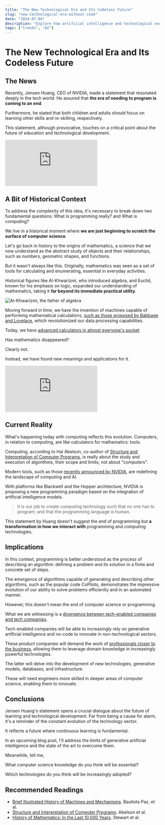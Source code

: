 ```yaml
---
title: "The New Technological Era and Its Codeless Future"
slug: "new-technological-era-without-code"
date: "2024-07-04"
description: "Explore how artificial intelligence and technological evolution are redefining programming. Discover the codeless future and its implications for education and technological development."
tags: ["trends", "AI"]
---
```


# The New Technological Era and Its Codeless Future

## The News

Recently, Jensen Huang, CEO of NVIDIA, made a statement that resonated deeply in the tech world. He assured that **the era of needing to program is coming to an end**.

Furthermore, he stated that both children and adults should focus on learning other skills and re-skilling, respectively.

This statement, although provocative, touches on a critical point about the future of education and technological development.

<div className="youtube-embed">
<iframe src="https://www.youtube.com/embed/6Lcy2N3YcIs?si=xLgR8b4-_IjE2DAY" title="YouTube video player" frameBorder="0" allow="accelerometer; autoplay; clipboard-write; encrypted-media; gyroscope; picture-in-picture; web-share" referrerPolicy="strict-origin-when-cross-origin" allowFullScreen></iframe>
</div>

## A Bit of Historical Context

To address the complexity of this idea, it's necessary to break down two fundamental questions: What is programming really? and What is computing?

We live in a historical moment where **we are just beginning to scratch the surface of computer science**.

Let's go back in history to the origins of mathematics, a science that we now understand as the abstract study of objects and their relationships, such as numbers, geometric shapes, and functions.

But it wasn't always like this. Originally, mathematics was seen as a set of tools for calculating and enumerating, essential in everyday activities.

Historical figures like Al-Khwarizmi, who introduced algebra, and Euclid, known for his emphasis on logic, expanded our understanding of mathematics, taking it **far beyond its immediate practical utility**.

![Al-Khwarizmi, the father of algebra](/images/no-code-era/al-juarismi.png)

Moving forward in time, we have the invention of machines capable of performing mathematical calculations, [such as those proposed by Babbage and Lovelace](https://www.themarginalian.org/2015/06/15/the-thrilling-adventures-of-lovelace-and-babbage-sydney-padua/), which revolutionized our data processing capabilities.

Today, we have [advanced calculators in almost everyone's pocket](https://news.un.org/es/story/2023/12/1526712)

Has mathematics disappeared?

Clearly not.

Instead, we have found new meanings and applications for it.

<div className="youtube-embed">
<iframe src="https://www.youtube.com/embed/AHST5m31L3o?si=djfxGvLg_1FE56bM" title="YouTube video player" frameBorder="0" allow="accelerometer; autoplay; clipboard-write; encrypted-media; gyroscope; picture-in-picture; web-share" referrerPolicy="strict-origin-when-cross-origin" allowFullScreen></iframe>
</div>

## Current Reality

What's happening today with computing reflects this evolution. Computers, in relation to computing, are like calculators for mathematics: tools.

Computing, according to Hal Abelson, co-author of [Structure and Interpretation of Computer Programs](https://www.amazon.com/Structure-Interpretation-Computer-Programs-Engineering/dp/0262510871), is really about the study and execution of algorithms, their scope and limits, not about "computers".

Modern tools, such as those [recently announced by NVIDIA](https://www.nvidia.com/es-la/data-center/technologies/blackwell-architecture/), are redefining the landscape of computing and AI.

With platforms like Blackwell and the Hopper architecture, NVIDIA is proposing a new programming paradigm based on the integration of artificial intelligence models.

> It is our job to create computing technology such that no one has to program; and that the programming language is human.

This statement by Huang doesn't suggest the end of programming but **a transformation in how we interact with** programming and computing technologies.

## Implications

In this context, programming is better understood as the process of describing an algorithm: defining a problem and its solution in a finite and concrete set of steps.

The emergence of algorithms capable of generating and describing other algorithms, such as the popular code CoPilots, demonstrates the impressive evolution of our ability to solve problems efficiently and in an automated manner.

However, this doesn't mean the end of computer science or programming.

What we are witnessing is a [divergence between tech-enabled companies and tech companies](https://www.karllhughes.com/posts/high-tech-enabled#:~:text=As%20Erik%20Huberman%2C%20CEO%20of,today%20are%20tech%20enabled%20businesses.).

Tech-enabled companies will be able to increasingly rely on generative artificial intelligence and no-code to innovate in non-technological sectors.

These *product* companies will demand the work of [professionals closer to the business](https://posthog.com/blog/what-is-a-product-engineer), allowing them to leverage domain knowledge in increasingly powerful technologies.

The latter will delve into the development of new technologies, generative models, databases, and infrastructure.

These will need engineers more skilled in deeper areas of computer science, enabling them to innovate.

## Conclusions

Jensen Huang's statement opens a crucial dialogue about the future of learning and technological development. Far from being a cause for alarm, it's a reminder of the constant evolution of the technology sector.

It reflects a future where continuous learning is fundamental.

In an upcoming blog post, I'll address the limits of generative artificial intelligence and the state of the art to overcome them.

Meanwhile, tell me,

What computer science knowledge do you think will be essential?

Which technologies do you think will be increasingly adopted?

## Recommended Readings

* [Brief Illustrated History of Machines and Mechanisms](https://link.springer.com/book/10.1007/978-90-481-2512-8). Bautista Paz, et al.
* [Structure and Interpretation of Computer Programs](https://www.amazon.com/Structure-Interpretation-Computer-Programs-Engineering/dp/0262510871). Abelson et al.
* [History of Mathematics: In the Last 10,000 Years](https://www.amazon.com/-/es/Ian-Stewart/dp/8498923298). Stewart et al.